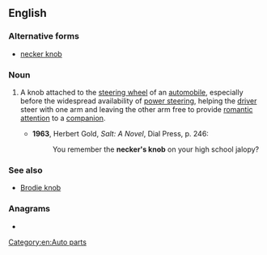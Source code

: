 ==English==

===Alternative forms===
* [[necker knob]]

===Noun===
{{en-noun|head=[[necker]][['s]] [[knob]]}}

# {{lb|en|idiomatic|slang|dated}} A knob attached to the [[steering wheel]] of an [[automobile]], especially before the widespread availability of [[power steering]], helping the [[driver]] steer with one arm and leaving the other arm free to provide [[romantic]] [[attention]] to a [[companion]].
#* '''1963''', Herbert Gold, ''Salt: A Novel'', Dial Press, p. 246:
#*: You remember the '''necker's knob''' on your high school jalopy?

===See also===
* [[Brodie knob]]

===Anagrams===
* {{anagrams|en|necker knobs}}

[[Category:en:Auto parts]]